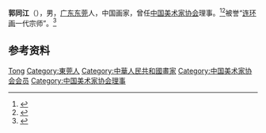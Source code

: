 '''郭同江'''（{{bd|1925年|9月|2003年}}），男，[[广东|广东]][[东莞|东莞]]人，中国画家，曾任[[中国美术家协会|中国美术家协会]]理事。<ref>{{Cite book|title=中国当代艺术界名人录|author=中国名人研究院编; 异天, 戈德主编|publisher=社会科学文献出版社|year=1993|isbn=|location=北京|pages=}}</ref><ref>{{Cite book|title=中国当代书画家名人大辞典|author=郭翔主编|publisher=河南美术出版社|year=1993|isbn=|location=郑州|pages=}}</ref>被誉“[[连环画|连环画]]一代宗师”。<ref>{{Cite web|title=连环画的故事：郭同江作品赏析|url=http://collection.sina.com.cn/yhds/20140401/1135147819.shtml|accessdate=2020-11-23|work=新浪收藏}}</ref>

== 参考资料 ==
{{reflist}}

{{中国人物小作品}}
{{Navboxes 
| title  = 郭同江在[[中国美术家协会|中国美术家协会]]的职务
| list1  =
{{中国美术家协会第二届理事会}}
}}

{{Authority control}}
{{DEFAULTSORT:Guo郭}}
[[Category:郭姓|Tong]]
[[Category:東莞人|Category:東莞人]]
[[Category:中華人民共和國畫家|Category:中華人民共和國畫家]]
[[Category:中国美术家协会会员|Category:中国美术家协会会员]]
[[Category:中国美术家协会理事|Category:中国美术家协会理事]]